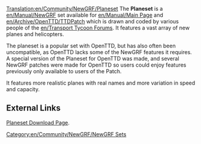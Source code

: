 [[Translation:en/Community/NewGRF/Planeset]]
The '''Planeset''' is a [[en/Manual/NewGRF]] set available for [[en/Manual/Main Page]] and [[en/Archive/OpenTTD/TTDPatch]] which is drawn and coded by various people of the [[en/Transport Tycoon Forums]]. It features a vast array of new planes and helicopters.

The planeset is a popular set with OpenTTD, but has also often been uncompatible, as OpenTTD lacks some of the NewGRF features it requires. A special version of the Planeset for OpenTTD was made, and several NewGRF patches were made for OpenTTD so users could enjoy features previously only available to users of the Patch. 

It features more realistic planes with real names and more variation in speed and capacity.

==External Links==
[http://as-st.com/ttd/planes/download.html Planeset Download Page].

[[Category:en/Community/NewGRF/NewGRF Sets]]